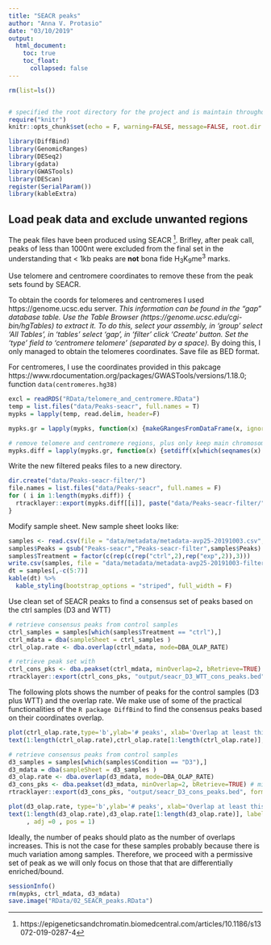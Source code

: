 ```yaml
---
title: "SEACR peaks"
author: "Anna V. Protasio"
date: "03/10/2019"
output:
  html_document:
    toc: true
    toc_float:
      collapsed: false
---
```


```r
rm(list=ls())


# specified the root directory for the project and is maintain throughout Notebook
require("knitr")
knitr::opts_chunk$set(echo = F, warning=FALSE, message=FALSE, root.dir = "/Volumes/GoogleDrive/Shared drives/Douse_Protasio/git_repo/cut_and_run_douse")

```

```r
library(DiffBind)
library(GenomicRanges)
library(DESeq2)
library(gdata)
library(GWASTools)
library(DEScan)
register(SerialParam())
library(kableExtra)

```

## Load peak data and exclude unwanted regions

The peak files have been produced using SEACR [^1]. Brifley, after peak call, peaks of less than 1000nt were excluded from the final set in the understanding that < 1kb peaks are **not** bona fide H~3~K~9~me^3^ marks.  

[^1]: https://epigeneticsandchromatin.biomedcentral.com/articles/10.1186/s13072-019-0287-4

Use telomere and centromere coordinates to remove these from the peak sets found by SEACR. 

To obtain the coords for telomeres and centromeres I used https://genome.ucsc.edu server. *This information can be found in the "gap" database table. Use the Table Browser (https://genome.ucsc.edu/cgi-bin/hgTables) to extract it. To do this, select your assembly, in 'group' select 'All Tables', in 'tables' select 'gap', in 'filter' click 'Create' button. Set the 'type' field to 'centromere telomere' (separated by a space).* By doing this, I only managed to obtain the telomeres coordinates. Save file as BED format. 

For centromeres, I use the coordinates provided in this pakcage https://www.rdocumentation.org/packages/GWASTools/versions/1.18.0; function `data(centromeres.hg38)`


```r
excl = readRDS("RData/telomere_and_centromere.RData")
temp = list.files("data/Peaks-seacr", full.names = T)
mypks = lapply(temp, read.delim, header=F)

mypks.gr = lapply(mypks, function(x) {makeGRangesFromDataFrame(x, ignore.strand=T, seqnames.field="V1", start.field="V2",end.field="V3")} )

# remove telomere and centromere regions, plus only keep main chromosomes (those named in "excl")
mypks.diff = lapply(mypks.gr, function(x) {setdiff(x[which(seqnames(x) %in% seqnames(excl))],excl)})

```

Write the new filtered peaks files to a new directory.

```r
dir.create("data/Peaks-seacr-filter/")
file.names = list.files("data/Peaks-seacr", full.names = F)
for ( i in 1:length(mypks.diff)) {
  rtracklayer::export(mypks.diff[[i]], paste("data/Peaks-seacr-filter/",file.names[i],sep = ""), format = "BED")
}
```

Modify sample sheet. New sample sheet looks like:

```r
samples <- read.csv(file = "data/metadata/metadata-avp25-20191003.csv",  header = T)
samples$Peaks = gsub("Peaks-seacr","Peaks-seacr-filter",samples$Peaks)
samples$Treatment = factor(c(rep(c(rep("ctrl",2),rep("exp",2)),3)))
write.csv(samples, file = "data/metadata/metadata-avp25-20191003-filter.csv")
dt = samples[,-c(5:7)]
kable(dt) %>%
  kable_styling(bootstrap_options = "striped", full_width = F)
```

Use clean set of SEACR peaks to find a consensus set of peaks based on the ctrl samples (D3 and WTT)

```r
# retrieve consensus peaks from control samples
ctrl_samples = samples[which(samples$Treatment == "ctrl"),]
ctrl_mdata = dba(sampleSheet = ctrl_samples )
ctrl_olap.rate <- dba.overlap(ctrl_mdata, mode=DBA_OLAP_RATE)
```

```r
# retrieve peak set with
ctrl_cons_pks <- dba.peakset(ctrl_mdata, minOverlap=2, bRetrieve=TRUE)  # minOverlap NOT WORKING
rtracklayer::export(ctrl_cons_pks, "output/seacr_D3_WTT_cons_peaks.bed", format = "BED")
```

The following plots shows the number of peaks for the control samples (D3 plus WTT) and the overlap rate. We make use of some of the practical functionalities of the `R package DiffBind` to find the consensus peaks based on their coordinates overlap. 

[^2]: https://bioconductor.org/packages/release/bioc/html/DiffBind.html

```r
plot(ctrl_olap.rate,type='b',ylab='# peaks', xlab='Overlap at least this many samples', main = "control samples (D3 + WTT)")
text(1:length(ctrl_olap.rate),ctrl_olap.rate[1:length(ctrl_olap.rate)], labels = ctrl_olap.rate[1:length(ctrl_olap.rate)], adj =0 , pos = 1 )
```

```r
# retrieve consensus peaks from control samples
d3_samples = samples[which(samples$Condition == "D3"),]
d3_mdata = dba(sampleSheet = d3_samples )
d3_olap.rate <- dba.overlap(d3_mdata, mode=DBA_OLAP_RATE)
d3_cons_pks <- dba.peakset(d3_mdata, minOverlap=2, bRetrieve=TRUE) # minOverlap NOT WORKING
rtracklayer::export(d3_cons_pks, "output/seacr_D3_cons_peaks.bed", format = "BED")
```

```r
plot(d3_olap.rate, type='b',ylab='# peaks', xlab='Overlap at least this many samples', main = "D3 samples only")
text(1:length(d3_olap.rate),d3_olap.rate[1:length(d3_olap.rate)], labels = d3_olap.rate[1:length(d3_olap.rate)]
     , adj =0 , pos = 1)
```


Ideally, the number of peaks should plato as the number of overlaps increases. This is not the case for these samples probably because there is much variation among samples. Therefore, we proceed with a permissive set of peak as we will only focus on those that that are differentially enriched/bound.


```r
sessionInfo()
rm(mypks, ctrl_mdata, d3_mdata)
save.image("RData/02_SEACR_peaks.RData")
```

